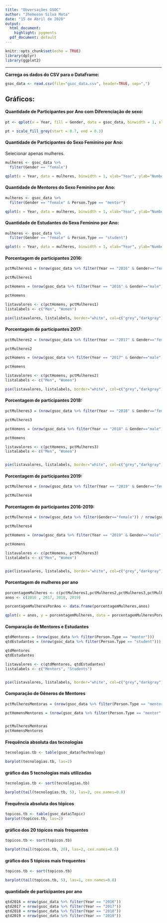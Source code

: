 ```yaml
---
title: "Obversações GSOC"
author: "Jhemeson Silva Mota"
date: "15 de Abril de 2020"
output:
  html_document:
    highlight: pygments
  pdf_document: default
---
```


```r
knitr::opts_chunk$set(echo = TRUE)
library(dplyr)
library(ggplot2)
```
* * *

**Carrega os dados do CSV para o DataFrame:**

```r
gsoc_data <- read.csv(file="gsoc_data.csv", header=TRUE, sep=",")

```

## Gráficos:

#### Quantidade de Participantes por Ano com Diferenciação de sexo:

```r
pt <- qplot(x = Year, fill = Gender, data = gsoc_data, binwidth = 1, xlab="Year", ylab="Number of People")

pt + scale_fill_grey(start = 0.7, end = 0.3)

```

#### Quantidade de Participantes do Sexo Feminino por Ano:

Selecionar apenas mulheres.

```r
mulheres <- gsoc_data %>%
  filter(Gender == "female")
```

```r
qplot(x = Year, data = mulheres, binwidth = 1, xlab="Year", ylab="Number of Women") 
```

#### Quantidade de Mentores do Sexo Feminino por Ano:
```r
mulheres <- gsoc_data %>%
  filter(Gender == "female" & Person.Type == "mentor")
```

```r
qplot(x = Year, data = mulheres, binwidth = 1, xlab="Year", ylab="Number of Female Mentors")
```

#### Quantidade de Estudantes do Sexo Feminino por Ano:
```r
mulheres <- gsoc_data %>%
  filter(Gender == "female" & Person.Type == "student")
```

```r
qplot(x = Year, data = mulheres, binwidth = 1, xlab="Year", ylab="Number of Female Students")
```

#### Porcentagem de participantes 2016:

```r
pctMulheres1 = (nrow(gsoc_data %>% filter(Year == "2016" & Gender=="female")) / nrow(gsoc_data %>% filter(Year == "2016"))) * 100

pctMulheres1
```

```r
pctHomens = (nrow(gsoc_data %>% filter(Year == "2016" & Gender=="male")) / nrow(gsoc_data %>% filter(Year == "2016"))) * 100

pctHomens
```

```r
listavalores <- c(pctHomens, pctMulheres1)
listalabels <- c("Men", "Women")

pie(listavalores, listalabels, border="white", col=c("grey","darkgray"))
```

#### Porcentagem de participantes 2017:

```r
pctMulheres2 = (nrow(gsoc_data %>% filter(Year == "2017" & Gender=="female")) / nrow(gsoc_data %>% filter(Year == "2017"))) * 100

pctMulheres2
```

```r
pctHomens = (nrow(gsoc_data %>% filter(Year == "2017" & Gender=="male")) / nrow(gsoc_data %>% filter(Year == "2017"))) * 100

pctHomens
```

```r
listavalores <- c(pctHomens, pctMulheres2)
listalabels <- c("Men", "Women")

pie(listavalores, listalabels, border="white", col=c("grey","darkgray"))
```

#### Porcentagem de participantes 2018:

```r
pctMulheres3 = (nrow(gsoc_data %>% filter(Year == "2018" & Gender=="female")) / nrow(gsoc_data %>% filter(Year == "2018"))) * 100

pctMulheres3
```

```r
pctHomens = (nrow(gsoc_data %>% filter(Year == "2018" & Gender=="male")) / nrow(gsoc_data %>% filter(Year == "2018"))) * 100

pctHomens
```

```r
listavalores <- c(pctHomens, pctMulheres3)
listalabels <- c("Men", "Women")


pie(listavalores, listalabels, border="white", col=c("grey","darkgray"))
```

#### Porcentagem de participantes 2019:

```r
pctMulheres4 = (nrow(gsoc_data %>% filter(Year == "2019" & Gender=="female")) / nrow(gsoc_data %>% filter(Year == "2019"))) * 100

pctMulheres4
```

#### Porcentagem de participantes 2016-2019:

```r
pctMulheres4 = (nrow(gsoc_data %>% filter(Gender=="female")) / nrow(gsoc_data)) * 100

pctMulheres4
```

```r
pctHomens = (nrow(gsoc_data %>% filter(Year == "2019" & Gender=="male")) / nrow(gsoc_data %>% filter(Year == "2019"))) * 100

pctHomens
```

```r
listavalores <- c(pctHomens, pctMulheres3)
listalabels <- c("Men", "Women")


pie(listavalores, listalabels, border="white", col=c("grey","darkgray"))
```

#### Porcentagem de mulheres por ano

```r
porcentagemMulheres <- c(pctMulheres1,pctMulheres2,pctMulheres3,pctMulheres4)
anos <- c(2016 , 2017, 2018, 2019)

porcentagemMulheresPorAno <- data.frame(porcentagemMulheres,anos)

qplot(x = anos, y = porcentagemMulheres, data = porcentagemMulheresPorAno, geom = "line", xlab="Year", ylab="Women Percentage")
```

#### Comparação de Mentores e Estudantes

```r
qtdMentores = (nrow(gsoc_data %>% filter(Person.Type == "mentor")))
qtdEstudantes = (nrow(gsoc_data %>% filter(Person.Type == "student")))

qtdMentores
qtdEstudantes
```

```r
listavalores <- c(qtdMentores, qtdEstudantes)
listalabels <- c("Mentors", "Students")


pie(listavalores, listalabels, border="white", col=c("grey","darkgray"))
```
#### Comparação de Gêneros de Mentores
```r
pctMulheresMentoras = (nrow(gsoc_data %>% filter(Person.Type == "mentor" & Gender=="female")) / nrow(gsoc_data %>% filter(Gender == "female"))) * 100

pctHomensMentores = (nrow(gsoc_data %>% filter(Person.Type == "mentor" & Gender == "male")) / nrow(gsoc_data %>% filter(Gender == "male"))) * 100


pctMulheresMentoras
pctHomensMentores
```

#### Frequência absoluta das tecnologias
```r
tecnologias.tb <- table(gsoc_data$Technology)

barplot(tecnologias.tb, las=2)
```

#### gráfico das 5 tecnologias mais utilizadas
```r
tecnologias.tb <- sort(tecnologias.tb)

barplot(tail(tecnologias.tb, 5), las=2, cex.names=0.8)
```


#### Frequência absoluta dos tópicos
```r
topicos.tb <- table(gsoc_data$Topic)
barplot(topicos.tb, las=2)
```

#### gráfico dos 20 tópicos mais frequentes
```r
topicos.tb <- sort(topicos.tb)

barplot(tail(topicos.tb, 20), las=2, cex.names=0.5)
```

#### gráfico dos 5 tópicos mais frequentes
```r
topicos.tb <- sort(topicos.tb)

barplot(tail(topicos.tb, 5), las=1, cex.names=0.8)
```

#### quantidade de participantes por ano
```r
qtd2016 = nrow(gsoc_data %>% filter(Year == "2016"))
qtd2017 = nrow(gsoc_data %>% filter(Year == "2017"))
qtd2018 = nrow(gsoc_data %>% filter(Year == "2018"))
qtd2019 = nrow(gsoc_data %>% filter(Year == "2019"))

```

